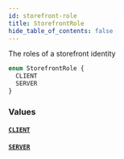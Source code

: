 ```yaml
---
id: storefront-role
title: StorefrontRole
hide_table_of_contents: false
---
```



The roles of a storefront identity

```graphql
enum StorefrontRole {
  CLIENT
  SERVER
}
```


### Values

#### [`CLIENT`](#)




#### [`SERVER`](#)






